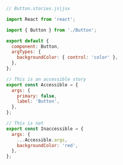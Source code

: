 ```js
// Button.stories.js|jsx

import React from 'react';

import { Button } from './Button';

export default {
  component: Button,
  argTypes: {
    backgroundColor: { control: 'color' },
  },
};

// This is an accessible story
export const Accessible = {
  args: {
    primary: false,
    label: 'Button',
  },
};

// This is not
export const Inaccessible = {
  args: {
    ...Accessible.args,
    backgroundColor: 'red',
  },
};
```
